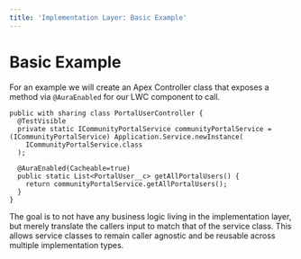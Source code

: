 ```yaml
---
title: 'Implementation Layer: Basic Example'
---
```


# Basic Example

For an example we will create an Apex Controller class that exposes a method via `@AuraEnabled` for our LWC component to call.

```apex
public with sharing class PortalUserController {
  @TestVisible
  private static ICommunityPortalService communityPortalService = (ICommunityPortalService) Application.Service.newInstance(
    ICommunityPortalService.class
  );

  @AuraEnabled(Cacheable=true)
  public static List<PortalUser__c> getAllPortalUsers() {
    return communityPortalService.getAllPortalUsers();
  }
}
```

The goal is to not have any business logic living in the implementation layer, but merely translate the callers input to match that of the service class. This allows service classes to remain caller agnostic and be reusable across multiple implementation types.